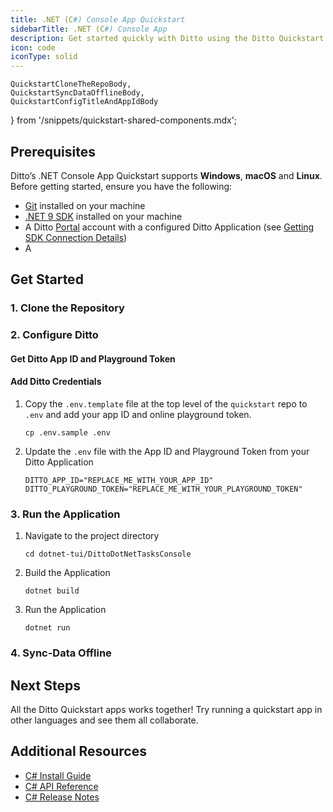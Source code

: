 ```yaml
---
title: .NET (C#) Console App Quickstart
sidebarTitle: .NET (C#) Console App
description: Get started quickly with Ditto using the Ditto Quickstart Applications
icon: code
iconType: solid
---
```


    QuickstartCloneTheRepoBody,
    QuickstartSyncDataOfflineBody,
    QuickstartConfigTitleAndAppIdBody
} from '/snippets/quickstart-shared-components.mdx';

## Prerequisites

Ditto’s .NET Console App Quickstart supports **Windows**, **macOS** and **Linux**. Before getting
started, ensure you have the following:
- [Git](https://git-scm.com/) installed on your machine
- [.NET 9 SDK](https://dotnet.microsoft.com/en-us/download/dotnet/9.0) installed on your machine
- A Ditto [Portal](https://portal.ditto.live) account with a configured Ditto Application
(see [Getting SDK Connection Details](/cloud/portal/getting-sdk-connection-details))
- A 

## Get Started

### 1. Clone the Repository
<QuickstartCloneTheRepoBody />

### 2. Configure Ditto

#### Get Ditto App ID and Playground Token
<QuickstartConfigTitleAndAppIdBody />

#### Add Ditto Credentials

1. Copy the `.env.template` file at the top level of the `quickstart` repo to `.env` and add your app ID and online playground token.
    ```shell
    cp .env.sample .env
    ```
2. Update the `.env` file with the App ID and Playground Token from your Ditto Application
    ```shell
    DITTO_APP_ID="REPLACE_ME_WITH_YOUR_APP_ID"
    DITTO_PLAYGROUND_TOKEN="REPLACE_ME_WITH_YOUR_PLAYGROUND_TOKEN"
    ```

### 3. Run the Application

1. Navigate to the project directory
    ```shell
    cd dotnet-tui/DittoDotNetTasksConsole
    ```
2. Build the Application
    ```shell
    dotnet build
    ```
3. Run the Application
    ```shell
    dotnet run
    ```

### 4. Sync-Data Offline

<QuickstartSyncDataOfflineBody/>

## Next Steps

All the Ditto Quickstart apps works together! Try running a quickstart app in other languages and see them all collaborate.

## Additional Resources

- [C# Install Guide](/sdk/latest/install-guides/c-sharp)
- <a href={csharp_4_9_api_link}>C# API Reference</a>
- [C# Release Notes](/sdk/latest/release-notes/c-sharp)
